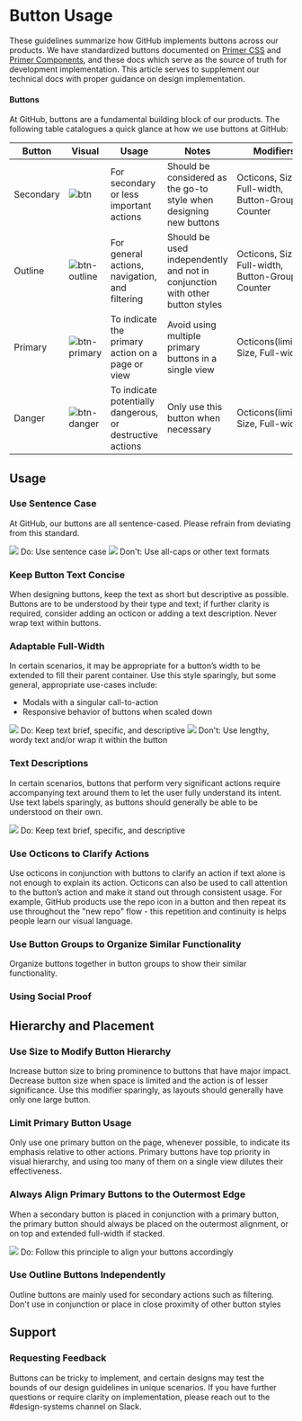 

# Button Usage
These guidelines summarize how GitHub implements buttons across our products. We have standardized buttons documented on [Primer CSS](https://styleguide.github.com/primer/) and [Primer Components](https://primer.style/components), and these docs which serve as the source of truth for development implementation. This article serves to supplement our technical docs with proper guidance on design implementation.

#### Buttons

At GitHub, buttons are a fundamental building block of our products. The following table catalogues a quick glance at how we use buttons at GitHub: 

| Button | Visual | Usage | Notes | Modifiers |
| --- | ------------- | --- | --- | --- |
| Secondary | ![btn](https://user-images.githubusercontent.com/24916540/52498774-86e4c200-2b8e-11e9-953b-e0e7a70493ea.png) | For secondary or less important actions | Should be considered as the go-to style when designing new buttons | Octicons, Size, Full-width, Button-Groups, Counter |
| Outline | ![btn-outline](https://user-images.githubusercontent.com/24916540/52498769-864c2b80-2b8e-11e9-984a-d5b88c846b74.png) | For general actions, navigation, and filtering | Should be used independently and not in conjunction with other button styles | Octicons, Size, Full-width, Button-Groups, Counter |
| Primary | ![btn-primary](https://user-images.githubusercontent.com/24916540/52498773-86e4c200-2b8e-11e9-804f-146d721d5191.png) | To indicate the primary action on a page or view | Avoid using multiple primary buttons in a single view | Octicons(limited), Size, Full-width |
| Danger | ![btn-danger](https://user-images.githubusercontent.com/24916540/52498772-864c2b80-2b8e-11e9-8eeb-bef8729c1fd1.png) | To indicate potentially dangerous, or destructive actions | Only use this button when necessary | Octicons(limited), Size, Full-width|

## Usage

### Use Sentence Case

At GitHub, our buttons are all sentence-cased. Please refrain from deviating from this standard.

<Flex>
  <Box width='100%' mr='2'>
    <BorderBox border='1px solid' borderColor='green.5' mb="2">
      <img src="https://user-images.githubusercontent.com/24916540/52501276-d3330080-2b94-11e9-954e-38c0f09f8ca1.png"/>
    </BorderBox>
    <Text fontWeight='bold' color='green.5'>Do:</Text> Use sentence case 
  </Box>
  <Box width='100%' mr='2'>
    <BorderBox border='1px solid' borderColor='red.5' mb="2">
      <img src="https://user-images.githubusercontent.com/24916540/52501272-d3330080-2b94-11e9-8829-7d12aae36ba1.png"/>
    </BorderBox>
    <Text fontWeight='bold' color='red.5'>Don't:</Text> Use all-caps or other text formats
  </Box> 
</Flex>

### Keep Button Text Concise
When designing buttons, keep the text as short but descriptive as possible. Buttons are to be understood by their type and text; if further clarity is required, consider adding an octicon or adding a text description. Never wrap text within buttons. 

### Adaptable Full-Width 
In certain scenarios, it may be appropriate for a button’s width to be extended to fill their parent container. Use this style sparingly, but some general, appropriate use-cases include:
- Modals with a singular call-to-action
- Responsive behavior of buttons when scaled down

<Flex>
  <Box width='100%' mr='2'>
    <BorderBox border='1px solid' borderColor='green.5' mb="2">
      <img src="https://user-images.githubusercontent.com/24916540/52501273-d3330080-2b94-11e9-906c-27d9f745f0c5.png"/>
    </BorderBox>
    <Text fontWeight='bold' color='green.5'>Do:</Text> Keep text brief, specific, and descriptive
  </Box>
  <Box width='100%' mr='2'>
    <BorderBox border='1px solid' borderColor='red.5' mb="2">
      <img src="https://user-images.githubusercontent.com/24916540/52501274-d3330080-2b94-11e9-823d-61964966cc7b.png"/>
    </BorderBox>
    <Text fontWeight='bold' color='red.5'>Don't:</Text> Use lengthy, wordy text and/or wrap it within the button
  </Box> 
</Flex>

### Text Descriptions
In certain scenarios, buttons that perform very significant actions require accompanying text around them to let the user fully understand its intent. Use text labels sparingly, as buttons should generally be able to be understood on their own.

<Flex>
  <Box width='50%' mr='2'>
    <BorderBox border='1px solid' borderColor='green.5' mb="2">
      <img src="https://user-images.githubusercontent.com/24916540/52501400-1b522300-2b95-11e9-8c47-71af68cfaeec.png"/>
    </BorderBox>
    <Text fontWeight='bold' color='green.5'>Do:</Text> Keep text brief, specific, and descriptive
  </Box> 
</Flex>

### Use Octicons to Clarify Actions
Use octicons in conjunction with buttons to clarify an action if text alone is not enough to explain its action. Octicons can also be used to call attention to the button’s action and make it stand out through consistent usage. For example, GitHub products use the repo icon in a button and then repeat its use throughout the "new repo" flow - this repetition and continuity is helps people learn our visual language.

### Use Button Groups to Organize Similar Functionality  
Organize buttons together in button groups to show their similar functionality. 

### Using Social Proof


## Hierarchy and Placement

### Use Size to Modify Button Hierarchy
Increase button size to bring prominence to buttons that have major impact. Decrease button size when space is limited and the action is of lesser significance. Use this modifier sparingly, as layouts should generally have only one large button. 


### Limit Primary Button Usage
Only use one primary button on the page, whenever possible, to indicate its emphasis relative to other actions. Primary buttons have  top priority in visual hierarchy, and using too many of them on a single view dilutes their effectiveness.


### Always Align Primary Buttons to the Outermost Edge 
When a secondary button is placed in conjunction with a primary button, the primary button should always be placed on the outermost alignment, or on top and extended full-width if stacked.

<Flex>
  <Box width='100%' mr='2'>
    <BorderBox border='1px solid' borderColor='green.5' mb="2">
      <img src="https://user-images.githubusercontent.com/24916540/52501537-6ff59e00-2b95-11e9-9bac-f105481b9e21.png"/>
    </BorderBox>
    <Text fontWeight='bold' color='green.5'>Do:</Text> Follow this principle to align your buttons accordingly
  </Box> 
</Flex>



### Use Outline Buttons Independently
Outline buttons are mainly used for secondary actions such as filtering. Don't use in conjunction or place in close proximity of other button styles


## Support

### Requesting Feedback
Buttons can be tricky to implement, and certain designs may test the bounds of our design guidelines in unique scenarios. If you have further questions or require clarity on implementation, please reach out to the  #design-systems channel on Slack.


